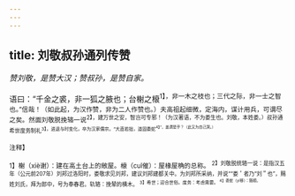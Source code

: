 ```yaml
---
---
---
```

title: 刘敬叔孙通列传赞
---



*赞刘敬，是赞大汉；赞叔孙，是赞自家。*

语曰：“千金之裘，非一狐之腋也；台榭之榱<sup>1】，非一木之枝也；三代之际，非一士之智也。”信哉！（如此起，为汉作赞，非为二人作赞也。）夫高祖起细微，定海内，谋计用兵，可谓尽之矣。然面刘敬脱挽辂一说<sup>2】，建万世之安，智岂可专邪！（为汉著语，不为娄生也。刘敬，本姓娄。）叔孙通希世度务制礼<sup>3】，进退与时变化，卒为汉家儒宗。“大直若拙，道固委蛇<sup>4】”，盖谓是乎？（此又为自己哭。）

<sup>注释】

<sup>1】榭（xiè谢）：建在高土台上的敞屋。榱（cuī催）：屋椽屋桷的总称。
<sup>2】刘敬脱统辂一说：是指汉五年（公元前207年）刘邦过洛阳时，娄敬求见刘邦，建议刘邦建都关中。为刘邦所采纳，并说““娄＇者乃“刘＂也”，赐姓刘氏，拜为郎中，号为奉春君。轨辂：挽辇的横木。
<sup>3】希世；迎合世俗。度务：考虑需要。
<sup>4】委蛇（yí移）：随顺。